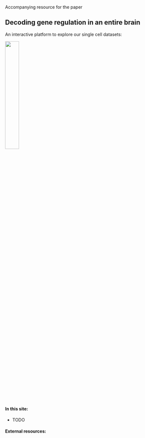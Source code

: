 Accompanying resource for the paper 

## Decoding gene regulation in an entire brain

An interactive platform to explore our single cell datasets:     

<img src="img/visualAbstract.png" width="30%"/>

#### In this site:
<!-- - An introduction to this website, and the type of data we are presenting -->
<!-- - How we combine scRNA with scATAC data, and annotate cell types -->
<!-- - The type of insight we get from this: key TFs, regulatory networks etc. -->
<!-- - Follow cell types, and more general chromatin dynamics across developement -->

- TODO

#### External resources:

<!-- SCOPE / UCSC boxes -->